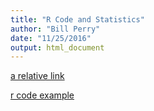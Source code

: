 ```yaml
---
title: "R Code and Statistics"
author: "Bill Perry"
date: "11/25/2016"
output: html_document
---
```


[a relative link](LTM_Profile.html)


[r code example](LTM_Profile.html)

